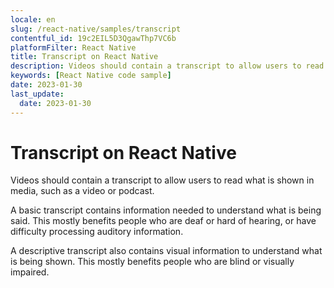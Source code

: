 ```yaml
---
locale: en
slug: /react-native/samples/transcript
contentful_id: 19c2EIL5D3QgawThp7VC6b
platformFilter: React Native
title: Transcript on React Native
description: Videos should contain a transcript to allow users to read what is shown in media, such as a video or podcast.
keywords: [React Native code sample]
date: 2023-01-30
last_update:
  date: 2023-01-30
---
```


# Transcript on React Native

Videos should contain a transcript to allow users to read what is shown in media, such as a video or podcast.

A basic transcript contains information needed to understand what is being said. This mostly benefits people who are deaf or hard of hearing, or have difficulty processing auditory information.

A descriptive transcript also contains visual information to understand what is being shown. This mostly benefits people who are blind or visually impaired.

<CodeSample id="media-transcript" locale="en" platform="react native"/>

